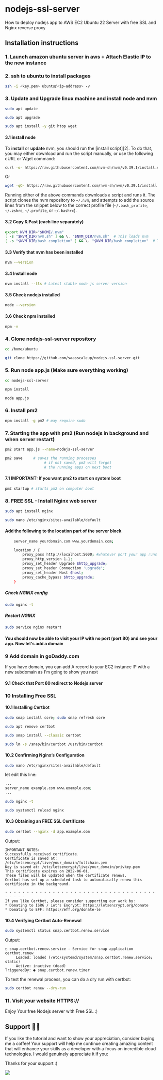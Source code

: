 # nodejs-ssl-server

How to deploy nodejs app to AWS EC2 Ubuntu 22 Server with free SSL and Nginx reverse proxy

## Installation instructions

### 1. Launch amazon ubuntu server in aws + Attach Elastic IP to the new instance

### 2. ssh to ubuntu to install packages

```sh
ssh -i <key.pem> ubuntu@<ip-address> -v
```

### 3. Update and Upgrade linux machine and install node and nvm 

```sh
sudo apt update
```

```sh
sudo apt upgrade
```

```sh
sudo apt install -y git htop wget
```

#### 3.1 install node

To **install** or **update** nvm, you should run the [install script][2]. To do that, you may either download and run the script manually, or use the following cURL or Wget command:
```sh
curl -o- https://raw.githubusercontent.com/nvm-sh/nvm/v0.39.1/install.sh | bash
```
Or
```sh
wget -qO- https://raw.githubusercontent.com/nvm-sh/nvm/v0.39.1/install.sh | bash
```

Running either of the above commands downloads a script and runs it. The script clones the nvm repository to `~/.nvm`, and attempts to add the source lines from the snippet below to the correct profile file (`~/.bash_profile`, `~/.zshrc`, `~/.profile`, or `~/.bashrc`).

#### 3.2 Copy & Past (each line separately)
<a id="profile_snippet"></a>
```sh
export NVM_DIR="$HOME/.nvm"
[ -s "$NVM_DIR/nvm.sh" ] && \. "$NVM_DIR/nvm.sh"  # This loads nvm
[ -s "$NVM_DIR/bash_completion" ] && \. "$NVM_DIR/bash_completion"  # This loads nvm bash_completion
```

#### 3.3 Verify that nvm has been installed

```sh
nvm --version
```

#### 3.4 Install node

```sh
nvm install --lts # Latest stable node js server version
```

#### 3.5 Check nodejs installed
```sh
node --version
```

#### 3.6 Check npm installed
```sh
npm -v
```

### 4. Clone nodejs-ssl-server repository

```sh
cd /home/ubuntu
```

```sh
git clone https://github.com/saasscaleup/nodejs-ssl-server.git
```

### 5. Run node app.js  (Make sure everything working)

```sh
cd nodejs-ssl-server
```

```sh
npm install
```

```sh
node app.js
```

### 6. Install pm2
```sh
npm install -g pm2 # may require sudo
```

### 7. Starting the app with pm2 (Run nodejs in background and when server restart)
```sh
pm2 start app.js --name=nodejs-ssl-server
```
```sh
pm2 save     # saves the running processes
                  # if not saved, pm2 will forget
                  # the running apps on next boot
```

#### 7.1 IMPORTANT: If you want pm2 to start on system boot
```sh
pm2 startup # starts pm2 on computer boot
```

### 8. FREE SSL - Install Nginx web server

```sh
sudo apt install nginx
```

```sh
sudo nano /etc/nginx/sites-available/default
```

#### Add the following to the location part of the server block

```sh
    server_name yourdomain.com www.yourdomain.com;

    location / {
        proxy_pass http://localhost:5000; #whatever port your app runs on
        proxy_http_version 1.1;
        proxy_set_header Upgrade $http_upgrade;
        proxy_set_header Connection 'upgrade';
        proxy_set_header Host $host;
        proxy_cache_bypass $http_upgrade;
    }
```

##### Check NGINX config
```sh
sudo nginx -t
```

##### Restart NGINX
```sh
sudo service nginx restart
```

#### You should now be able to visit your IP with no port (port 80) and see your app. Now let's add a domain

### 9 Add domain in goDaddy.com
If you have domain, you can add A record to your EC2 instance IP with a new subdomain as I'm going to show you next

#### 9.1 Check that Port 80 redirect to Nodejs server

### 10 Installing Free SSL

#### 10.1 Installing Certbot

```sh
sudo snap install core; sudo snap refresh core
```

```sh
sudo apt remove certbot
```

```sh
sudo snap install --classic certbot
```

```sh
sudo ln -s /snap/bin/certbot /usr/bin/certbot
```

#### 10.2 Confirming Nginx’s Configuration
```sh
sudo nano /etc/nginx/sites-available/default
```

let edit this line:
```sh
...
server_name example.com www.example.com;
...
```

```sh
sudo nginx -t
```

```sh
sudo systemctl reload nginx
```

#### 10.3 Obtaining an FREE SSL Certificate
```sh
sudo certbot --nginx -d app.example.com 
```

Output:
```
IMPORTANT NOTES:
Successfully received certificate.
Certificate is saved at: /etc/letsencrypt/live/your_domain/fullchain.pem
Key is saved at: /etc/letsencrypt/live/your_domain/privkey.pem
This certificate expires on 2022-06-01.
These files will be updated when the certificate renews.
Certbot has set up a scheduled task to automatically renew this certificate in the background.

- - - - - - - - - - - - - - - - - - - - - - - - - - - - - - - - - - - - - - - -
If you like Certbot, please consider supporting our work by:
* Donating to ISRG / Let's Encrypt: https://letsencrypt.org/donate
* Donating to EFF: https://eff.org/donate-le
```

#### 10.4 Verifying Certbot Auto-Renewal
```sh
sudo systemctl status snap.certbot.renew.service
```
Output:
```
○ snap.certbot.renew.service - Service for snap application certbot.renew
     Loaded: loaded (/etc/systemd/system/snap.certbot.renew.service; static)
     Active: inactive (dead)
TriggeredBy: ● snap.certbot.renew.timer
```

To test the renewal process, you can do a dry run with certbot:

```sh
sudo certbot renew --dry-run
```

### 11. Visit your website HTTPS://<your website>
  Enjoy Your free Nodejs server with Free SSL :)
  
  
## Support 🙏😃
  
 If you like the tutorial and want to show your appreciation, consider buying me a coffee! Your support will help me continue creating amazing content that will enhance your skills as a developer with a focus on incredible cloud technologies. I would genuinely appreciate it if you:


Thanks for your support :)

<a href="https://www.buymeacoffee.com/rezkypb"><img src="https://img.buymeacoffee.com/button-api/?text=Buy me a coffee&emoji=&slug=scaleupsaas&button_colour=FFDD00&font_colour=000000&font_family=Cookie&outline_colour=000000&coffee_colour=ffffff" /></a>
